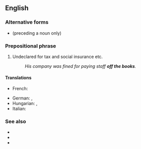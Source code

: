 {{also|off-the-books}}
==English==

===Alternative forms===
* {{l|en|off-the-books}} (preceding a noun only)

===Prepositional phrase===
{{en-PP}}

# {{lb|en|colloquial|with regard to income}} Undeclared for tax and social insurance etc.
#: ''His company was fined for paying staff '''off the books'''.''

====Translations====
{{trans-top|undeclared for tax and social insurance}}
* French: {{t|fr|hors des comptes}}
{{trans-mid}}
* German: {{t|de|abseits der Konten}}, {{t+|de|schwarz}}
* Hungarian: {{t|hu|feketén}}, {{t|hu|zsebbe}}
* Italian: {{t+|it|in nero}}
{{trans-bottom}}

===See also===
* {{l|en|backhander}} <!-- ??? -->
* {{l|en|off the record}}
* {{l|en|under the counter}}